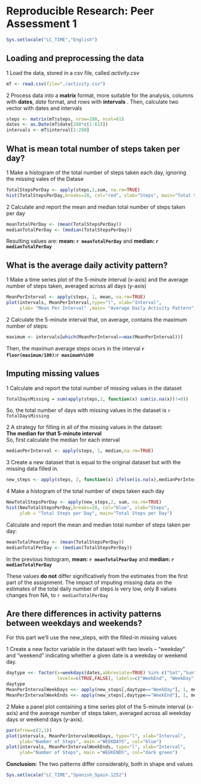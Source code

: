 # Reproducible Research: Peer Assessment 1

```r
Sys.setlocale("LC_TIME","English")
```


## Loading and preprocessing the data

1 Load the data, stored in a csv file, called *activity.csv*  

```r
mT <- read.csv(file="./activity.csv")

```

2 Process data into a **matrix** format, more suitable for the analysis, columns with **dates**, *date* format, and rows with **intervals** . Then, calculate two vector with dates and intervals


```r
steps <- matrix(mT$steps, nrow=288, ncol=61)
dates <- as.Date(mT$date[288*c(1:61)])
intervals <- mT$interval[1:288]
```


## What is mean total number of steps taken per day?

1 Make a histogram of the total number of steps taken each day, ignoring the missing vales of the Datase  

```r
TotalStepsPerDay <- apply(steps,2,sum, na.rm=TRUE)
hist(TotalStepsPerDay,breaks=20, col="red", xlab="Steps", main="Total Steps per Day")
```

2 Calculate and report the mean and median total number of steps taken per day

```r
meanTotalPerDay <- (mean(TotalStepsPerDay))
medianTotalPerDay <- (median(TotalStepsPerDay))
```

Resulting values are: **mean: `r meanTotalPerDay`** and **median: `r medianTotalPerDay`**

## What is the average daily activity pattern?

1 Make a time series plot of the 5-minute interval (x-axis) and the average number of steps taken, averaged across all days (y-axis)

```r
MeanPerInterval <- apply(steps, 1, mean, na.rm=TRUE)
plot(intervals, MeanPerInterval,type="l", xlab="Interval",
     ylab= "Mean Per Interval" ,main= "Average Daily Activity Pattern")
```


2 Calculate the 5-minute interval that, on average, contains the maximum number of steps:  

```r
maximum <- intervals[which(MeanPerInterval==max(MeanPerInterval))]
```

Then, the maximun average steps ocurs in the interval **`r floor(maximum/100)`:`r maximum%%100`**

## Imputing missing values
 
1 Calculate and report the total number of missing values in the dataset   

```r
TotalDaysMissing = sum(apply(steps,2, function(x) sum(is.na(x))!=0))
```
So, the total number of days with missing values in the dataset is `r TotalDaysMissing`

2 A strategy for filling in all of the missing values in the dataset:   
**The median for that 5-minute interval**  
So, first calculate the median for each interval

```r
medianPerInterval <- apply(steps, 1, median,na.rm=TRUE)
```

3 Create a new dataset that is equal to the original dataset but with the missing data filled in.  

```r
new_steps <- apply(steps, 2, function(x) ifelse(is.na(x),medianPerInterval,x))
```

4 Make a histogram of the total number of steps taken each day

```r
NewTotalStepsPerDay <- apply(new_steps,2, sum, na.rm=TRUE)
hist(NewTotalStepsPerDay,breaks=20, col="blue", xlab="Steps", 
     ylab = "Total Steps per Day", main="Total Steps per Day")
```

Calculate and report the mean and median total number of steps taken per day:

```r
meanTotalPearDay <- (mean(TotalStepsPerDay))
medianTotalPerDay <- (median(TotalStepsPerDay))
```

In the previous histogram, **mean: `r meanTotalPearDay`** and **median: `r medianTotalPerDay`** 

These values **do not** differ significatively from the estimates from the first part of the assignment. The impact of imputing missing data on the estimates of the total daily number of steps is very low, only 8 values changes fron NA, to `r medianTotalPerDay`

## Are there differences in activity patterns between weekdays and weekends?

For this part we'll use the new_steps, with the filled-in missing values  

1 Create a new factor variable in the dataset with two levels – “weekday” and “weekend” indicating whether a given date is a weekday or weekend day.  

```r
daytype <<- factor(x=weekdays(dates,abbreviate=TRUE) %in% c("Sat","Sun"),
                   levels=c(TRUE,FALSE), labels=c("WeekEnd", "WeekDay"))
daytype
MeanPerIntervalWeekDays <<- apply(new_steps[,daytype=="WeekDay"], 1, mean)
MeanPerIntervalWeekEnds <<- apply(new_steps[,daytype=="WeekEnd"], 1, mean)

```

2 Make a panel plot containing a time series plot of the 5-minute interval (x-axis) and the average number of steps taken, averaged across all weekday days or weekend days (y-axis).

```r
par(mfrow=c(2,1))
plot(intervals, MeanPerIntervalWeekDays, type="l", xlab="Interval", 
     ylab="Number of Steps", main ="WEEKDAYS", col="blue")
plot(intervals, MeanPerIntervalWeekEnds, type="l", xlab="Interval", 
     ylab="Number of Steps", main ="WEEKENDS", col="dark green")
```


**Conclusion:** The two patterns differ considerably, both in shape and values

```r
Sys.setlocale("LC_TIME","Spanish_Spain.1252")
```